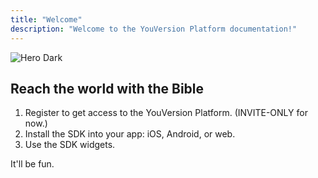 ```yaml
---
title: "Welcome"
description: "Welcome to the YouVersion Platform documentation!"
---
```


<img
  className="hidden dark:block"
  src="/images/hero-dark.png"
  alt="Hero Dark"
/>

## Reach the world with the Bible

1. Register to get access to the YouVersion Platform. (INVITE-ONLY for now.)
2. Install the SDK into your app: iOS, Android, or web.
3. Use the SDK widgets.

<CardGroup cols={2}>
  <Card title="Do Something" icon="gingerbread-man" href="https://youversion.com">
    It'll be fun.
  </Card>
</CardGroup>